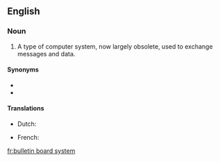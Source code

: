 {{rfc}}
==English==
{{wikipedia}}

===Noun===
{{en-noun|head={{l|en|bulletin board}} {{l|en|system}}}}

# {{computing}} A type of computer system, now largely obsolete, used to exchange messages and data.

====Synonyms====
* {{l|en|BBS}}
* {{l|en|bulletin board service}}

====Translations====
{{trans-top|computer system to exchange messages and data}}
* Dutch: {{t|nl|bulletin board system|n}}
{{trans-mid}}
* French: {{t|fr|système babillard electronique|f}}
{{trans-bottom}}

[[fr:bulletin board system]]